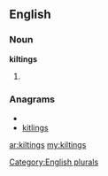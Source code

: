 ==English==

===Noun===
'''kiltings'''

# {{plural of|[[kilting]]}}

===Anagrams===
* {{alphagram|giiklnst}}
* [[kitlings#English|kitlings]]

[[Category:English plurals]]

[[ar:kiltings]]
[[my:kiltings]]